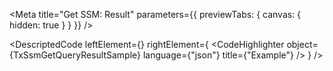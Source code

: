 
<Meta title="Get SSM: Result" parameters={{ previewTabs: { canvas: { hidden: true } } }} />

<DescriptedCode
  leftElement={<TxSsmGetQueryResultDesc />}
  rightElement={
    <CodeHighlighter
      object={TxSsmGetQueryResultSample}
      language={"json"}
      title={"Example"}
    />
  }
/>
